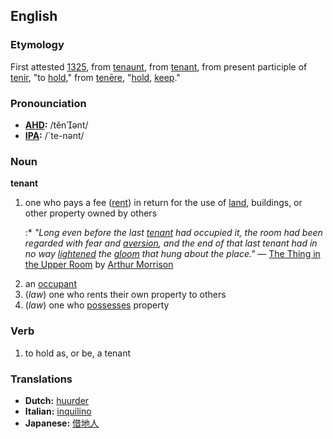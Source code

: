 == English ==
=== Etymology ===
First attested [[w:1325|1325]], from {{AF.}} [[tenaunt]], from {{OF.}} [[tenant]], from present participle of [[tenir]], "to [[hold]]," from {{L.}} [[tenēre]], "[[hold]], [[keep]]."

=== Pronounciation ===
*'''[[AHD]]:''' /tĕnənt/
*'''[[IPA]]:''' /`te-nənt/

=== Noun ===
'''tenant'''
#one who pays a fee ([[rent]]) in return for the use of [[land]], buildings, or other property owned by others
#:* ''"Long even before the last [[tenant]] had occupied it, the room had been regarded with fear and [[aversion]], and the end of that last tenant had in no way [[lighten]]ed the [[gloom]] that hung about the place."'' &mdash; [[w:The Thing in the Upper Room|The Thing in the Upper Room]] by [[w:Arthur Morrison|Arthur Morrison]]
#an [[occupant]]
#(''law'') one who rents their own property to others
#(''law'') one who [[possesses]] property

=== Verb ===
#to hold as, or be, a tenant

=== Translations ===
*'''Dutch:''' [[huurder]]
*'''Italian:''' [[inquilino]]
*'''Japanese:''' [[借地人]]
